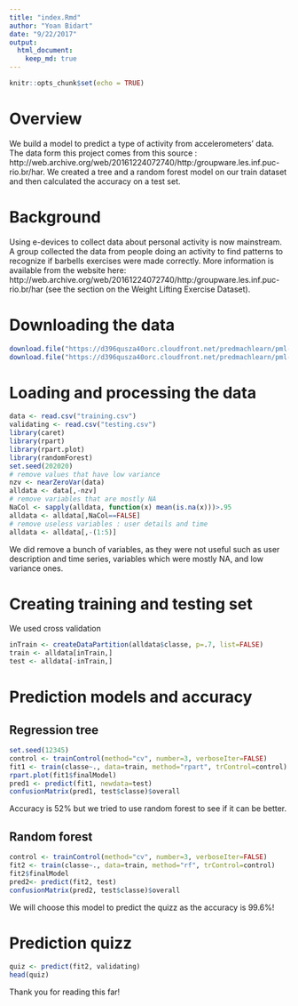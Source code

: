```yaml
---
title: "index.Rmd"
author: "Yoan Bidart"
date: "9/22/2017"
output: 
  html_document:
    keep_md: true
---
```


```r
knitr::opts_chunk$set(echo = TRUE)
```

# Overview
We build a model to predict a type of activity from accelerometers' data. The data form this project comes from this source :  http://web.archive.org/web/20161224072740/http:/groupware.les.inf.puc-rio.br/har. We created a tree and a random forest model on our train dataset and then calculated the accuracy on a test set. 

# Background 
Using e-devices to collect data about personal activity is now mainstream. A group collected the data from people doing an activity to find patterns to recognize if barbells exercises were made correctly. More information is available from the website here: http://web.archive.org/web/20161224072740/http:/groupware.les.inf.puc-rio.br/har (see the section on the Weight Lifting Exercise Dataset).

# Downloading the data
```r
download.file("https://d396qusza40orc.cloudfront.net/predmachlearn/pml-training.csv", "training.csv")
download.file("https://d396qusza40orc.cloudfront.net/predmachlearn/pml-testing.csv", "testing.csv")
```

# Loading and processing the data
```r
data <- read.csv("training.csv")
validating <- read.csv("testing.csv")
library(caret)
library(rpart)
library(rpart.plot)
library(randomForest)
set.seed(202020)
# remove values that have low variance
nzv <- nearZeroVar(data)
alldata <- data[,-nzv]
# remove variables that are mostly NA
NaCol <- sapply(alldata, function(x) mean(is.na(x)))>.95
alldata <- alldata[,NaCol==FALSE]
# remove useless variables : user details and time
alldata <- alldata[,-(1:5)]
```
We did remove a bunch of variables, as they were not useful such as user description and time series, variables which were mostly NA, and low variance ones. 

# Creating training and testing set 
We used cross validation
```r
inTrain <- createDataPartition(alldata$classe, p=.7, list=FALSE)
train <- alldata[inTrain,]
test <- alldata[-inTrain,]
```

# Prediction models and accuracy

## Regression tree
```r
set.seed(12345)
control <- trainControl(method="cv", number=3, verboseIter=FALSE)
fit1 <- train(classe~., data=train, method="rpart", trControl=control)
rpart.plot(fit1$finalModel)
pred1 <- predict(fit1, newdata=test)
confusionMatrix(pred1, test$classe)$overall
```
Accuracy is 52% but we tried to use random forest to see if it can be better.

## Random forest
```r
control <- trainControl(method="cv", number=3, verboseIter=FALSE)
fit2 <- train(classe~., data=train, method="rf", trControl=control)
fit2$finalModel
pred2<- predict(fit2, test)
confusionMatrix(pred2, test$classe)$overall
```
We will choose this model to predict the quizz as the accuracy is 99.6%!

# Prediction quizz
```r
quiz <- predict(fit2, validating)
head(quiz)
```
Thank you for reading this far!
